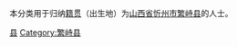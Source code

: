 {{Catnav|頁面分類|各種主題的頁面分類|依中国各省来作的分类|各地中国人|山西人|忻州人}}
{{Catnav|頁面分類|人物|各國人物|中国人|各地中国人|山西人|忻州人}}

本分类用于归纳[[籍贯|籍贯]]（出生地）为[[山西省|山西省]][[忻州市|忻州市]][[繁峙县|繁峙县]]的人士。

[[Category:忻州人|县]]
[[Category:繁峙县|Category:繁峙县]]